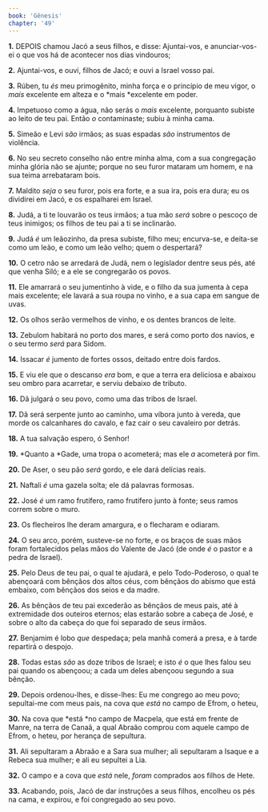 ```yaml
---
book: 'Gênesis'
chapter: '49'
---
```


**1.** DEPOIS chamou Jacó a seus filhos, e disse: Ajuntai-vos, e anunciar-vos-ei o que vos há de acontecer nos dias vindouros;

**2.** Ajuntai-vos, e ouvi, filhos de Jacó; e ouvi a Israel vosso pai.

**3.** Rúben, tu *és* meu primogênito, minha força e o princípio de meu vigor, o *mais* excelente em alteza e o *mais *excelente em poder.

**4.** Impetuoso como a água, não serás o *mais* excelente, porquanto subiste ao leito de teu pai. Então *o* contaminaste; subiu à minha cama.

**5.** Simeão e Levi *são* irmãos; as suas espadas *são* instrumentos de violência.

**6.** No seu secreto conselho não entre minha alma, com a sua congregação minha glória não se ajunte; porque no seu furor mataram um homem, e na sua teima arrebataram bois.

**7.** Maldito *seja* o seu furor, pois era forte, e a sua ira, pois era dura; eu os dividirei em Jacó, e os espalharei em Israel.

**8.** Judá, a ti te louvarão os teus irmãos; a tua mão *será* sobre o pescoço de teus inimigos; os filhos de teu pai a ti se inclinarão.

**9.** Judá *é* um leãozinho, da presa subiste, filho meu; encurva-se, e deita-se como um leão, e como um leão velho; quem o despertará?

**10.** O cetro não se arredará de Judá, nem o legislador dentre seus pés, até que venha Siló; e a ele se congregarão os povos.

**11.** Ele amarrará o seu jumentinho à vide, e o filho da sua jumenta à cepa mais excelente; ele lavará a sua roupa no vinho, e a sua capa em sangue de uvas.

**12.** Os olhos serão vermelhos de vinho, e os dentes brancos de leite.

**13.** Zebulom habitará no porto dos mares, e será como porto dos navios, e o seu termo *será* para Sidom.

**14.** Issacar *é* jumento de fortes ossos, deitado entre dois fardos.

**15.** E viu ele que o descanso *era* bom, e que a terra era deliciosa e abaixou seu ombro para acarretar, e serviu debaixo de tributo.

**16.** Dã julgará o seu povo, como uma das tribos de Israel.

**17.** Dã será serpente junto ao caminho, uma víbora junto à vereda, que morde os calcanhares do cavalo, e faz cair o seu cavaleiro por detrás.

**18.** A tua salvação espero, ó Senhor!

**19.** *Quanto a *Gade, uma tropa o acometerá; mas ele *a* acometerá por fim.

**20.** De Aser, o seu pão *será* gordo, e ele dará delícias reais.

**21.** Naftali *é* uma gazela solta; ele dá palavras formosas.

**22.** José *é* um ramo frutífero, ramo frutífero junto à fonte; seus ramos correm sobre o muro.

**23.** Os flecheiros lhe deram amargura, e o flecharam e odiaram.

**24.** O seu arco, porém, susteve-se no forte, e os braços de suas mãos foram fortalecidos pelas mãos do Valente de Jacó (de onde *é* o pastor e a pedra de Israel).

**25.** Pelo Deus de teu pai, o qual te ajudará, e pelo Todo-Poderoso, o qual te abençoará com bênçãos dos altos céus, com bênçãos do abismo que está embaixo, com bênçãos dos seios e da madre.

**26.** As bênçãos de teu pai excederão as bênçãos de meus pais, até à extremidade dos outeiros eternos; elas estarão sobre a cabeça de José, e sobre o alto da cabeça do que foi separado de seus irmãos.

**27.** Benjamim é lobo *que* despedaça; pela manhã comerá a presa, e à tarde repartirá o despojo.

**28.** Todas estas *são* as doze tribos de Israel; e isto *é* o que lhes falou seu pai quando os abençoou; a cada um deles abençoou segundo a sua bênção.

**29.** Depois ordenou-lhes, e disse-lhes: Eu me congrego ao meu povo; sepultai-me com meus pais, na cova que *está* no campo de Efrom, o heteu,

**30.** Na cova que *está *no campo de Macpela, que está em frente de Manre, na terra de Canaã, a qual Abraão comprou com aquele campo de Efrom, o heteu, por herança de sepultura.

**31.** Ali sepultaram a Abraão e a Sara sua mulher; ali sepultaram a Isaque e a Rebeca sua mulher; e ali eu sepultei a Lia.

**32.** O campo e a cova que *está* nele, *foram* comprados aos filhos de Hete.

**33.** Acabando, pois, Jacó de dar instruções a seus filhos, encolheu os pés na cama, e expirou, e foi congregado ao seu povo.